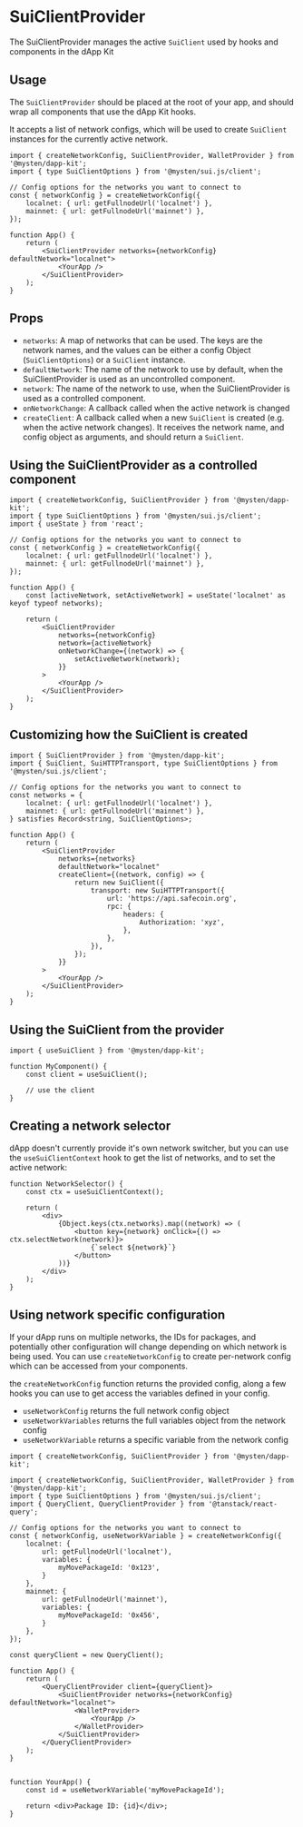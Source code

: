 # SuiClientProvider

The SuiClientProvider manages the active `SuiClient` used by hooks and components in the dApp Kit

## Usage

The `SuiClientProvider` should be placed at the root of your app, and should wrap all components
that use the dApp Kit hooks.

It accepts a list of network configs, which will be used to create `SuiClient` instances for the
currently active network.

```tsx
import { createNetworkConfig, SuiClientProvider, WalletProvider } from '@mysten/dapp-kit';
import { type SuiClientOptions } from '@mysten/sui.js/client';

// Config options for the networks you want to connect to
const { networkConfig } = createNetworkConfig({
	localnet: { url: getFullnodeUrl('localnet') },
	mainnet: { url: getFullnodeUrl('mainnet') },
});

function App() {
	return (
		<SuiClientProvider networks={networkConfig} defaultNetwork="localnet">
			<YourApp />
		</SuiClientProvider>
	);
}
```

## Props

- `networks`: A map of networks that can be used. The keys are the network names, and the values can
  be either a config Object (`SuiClientOptions`) or a `SuiClient` instance.
- `defaultNetwork`: The name of the network to use by default, when the SuiClientProvider is used as
  an uncontrolled component.
- `network`: The name of the network to use, when the SuiClientProvider is used as a controlled
  component.
- `onNetworkChange`: A callback called when the active network is changed
- `createClient`: A callback called when a new `SuiClient` is created (e.g. when the active network
  changes). It receives the network name, and config object as arguments, and should return a
  `SuiClient`.

## Using the SuiClientProvider as a controlled component

```tsx
import { createNetworkConfig, SuiClientProvider } from '@mysten/dapp-kit';
import { type SuiClientOptions } from '@mysten/sui.js/client';
import { useState } from 'react';

// Config options for the networks you want to connect to
const { networkConfig } = createNetworkConfig({
	localnet: { url: getFullnodeUrl('localnet') },
	mainnet: { url: getFullnodeUrl('mainnet') },
});

function App() {
	const [activeNetwork, setActiveNetwork] = useState('localnet' as keyof typeof networks);

	return (
		<SuiClientProvider
			networks={networkConfig}
			network={activeNetwork}
			onNetworkChange={(network) => {
				setActiveNetwork(network);
			}}
		>
			<YourApp />
		</SuiClientProvider>
	);
}
```

## Customizing how the SuiClient is created

```tsx
import { SuiClientProvider } from '@mysten/dapp-kit';
import { SuiClient, SuiHTTPTransport, type SuiClientOptions } from '@mysten/sui.js/client';

// Config options for the networks you want to connect to
const networks = {
	localnet: { url: getFullnodeUrl('localnet') },
	mainnet: { url: getFullnodeUrl('mainnet') },
} satisfies Record<string, SuiClientOptions>;

function App() {
	return (
		<SuiClientProvider
			networks={networks}
			defaultNetwork="localnet"
			createClient={(network, config) => {
				return new SuiClient({
					transport: new SuiHTTPTransport({
						url: 'https://api.safecoin.org',
						rpc: {
							headers: {
								Authorization: 'xyz',
							},
						},
					}),
				});
			}}
		>
			<YourApp />
		</SuiClientProvider>
	);
}
```

## Using the SuiClient from the provider

```tsx
import { useSuiClient } from '@mysten/dapp-kit';

function MyComponent() {
	const client = useSuiClient();

	// use the client
}
```

## Creating a network selector

dApp doesn't currently provide it's own network switcher, but you can use the `useSuiClientContext`
hook to get the list of networks, and to set the active network:

```tsx
function NetworkSelector() {
	const ctx = useSuiClientContext();

	return (
		<div>
			{Object.keys(ctx.networks).map((network) => (
				<button key={network} onClick={() => ctx.selectNetwork(network)}>
					{`select ${network}`}
				</button>
			))}
		</div>
	);
}
```

## Using network specific configuration

If your dApp runs on multiple networks, the IDs for packages, and potentially other configuration
will change depending on which network is being used. You can use `createNetworkConfig` to create
per-network config which can be accessed from your components.

the `createNetworkConfig` function returns the provided config, along a few hooks you can use to get
access the variables defined in your config.

- `useNetworkConfig` returns the full network config object
- `useNetworkVariables` returns the full variables object from the network config
- `useNetworkVariable` returns a specific variable from the network config

```tsx
import { createNetworkConfig, SuiClientProvider } from '@mysten/dapp-kit';

import { createNetworkConfig, SuiClientProvider, WalletProvider } from '@mysten/dapp-kit';
import { type SuiClientOptions } from '@mysten/sui.js/client';
import { QueryClient, QueryClientProvider } from '@tanstack/react-query';

// Config options for the networks you want to connect to
const { networkConfig, useNetworkVariable } = createNetworkConfig({
	localnet: {
		url: getFullnodeUrl('localnet'),
		variables: {
			myMovePackageId: '0x123',
		}
	},
	mainnet: {
		url: getFullnodeUrl('mainnet'),
		variables: {
			myMovePackageId: '0x456',
		}
	},
});

const queryClient = new QueryClient();

function App() {
	return (
		<QueryClientProvider client={queryClient}>
			<SuiClientProvider networks={networkConfig} defaultNetwork="localnet">
				<WalletProvider>
					<YourApp />
				</WalletProvider>
			</SuiClientProvider>
		</QueryClientProvider>
	);
}


function YourApp() {
	const id = useNetworkVariable('myMovePackageId');

	return <div>Package ID: {id}</div>;
}
```
